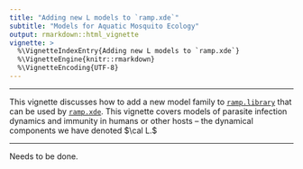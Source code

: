 ```yaml
---
title: "Adding new L models to `ramp.xde`" 
subtitle: "Models for Aquatic Mosquito Ecology" 
output: rmarkdown::html_vignette
vignette: >
  %\VignetteIndexEntry{Adding new L models to `ramp.xde`}
  %\VignetteEngine{knitr::rmarkdown}
  %\VignetteEncoding{UTF-8}
---
```


*** 

This vignette discusses how to add a new model family to [`ramp.library`](https://github.com/dd-harp/ramp.library) that can be used by  [`ramp.xde`](https://github.com/dd-harp/ramp.xde). This vignette covers models of parasite infection dynamics and immunity in humans or other hosts -- the dynamical components we have denoted $\cal L.$ 

*** 

Needs to be done. 
